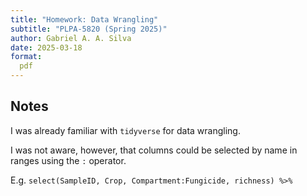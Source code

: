```yaml
---
title: "Homework: Data Wrangling"
subtitle: "PLPA-5820 (Spring 2025)"
author: Gabriel A. A. Silva
date: 2025-03-18
format:
  pdf
---
```


## Notes

I was already familiar with `tidyverse` for data wrangling.

I was not aware, however, that columns could be selected by name in ranges using the `:` operator.

E.g. `select(SampleID, Crop, Compartment:Fungicide, richness) %>%`

